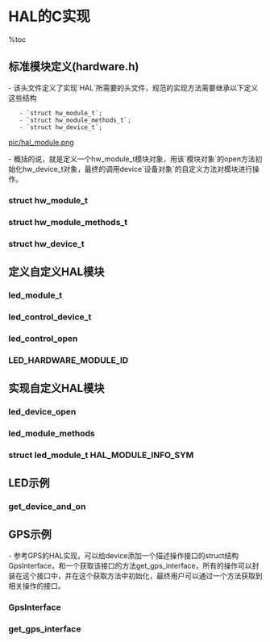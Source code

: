 = HAL的C实现 =

%toc

== 标准模块定义(hardware.h) ==
- 该头文件定义了实现`HAL`所需要的头文件，规范的实现方法需要继承以下定义这些结构
    - `struct hw_module_t`;
    - `struct hw_module_methods_t`;
    - `struct hw_device_t`;

[[pic/hal_module.png]]

- 概括的说，就是定义一个hw_module_t模块对象，用该`模块对象`的open方法初始化hw_device_t对象，最终的调用device`设备对象`的自定义方法对模块进行操作。

=== struct hw_module_t ===
{{{class="brush:c"
/**
 * hw_module_t需要在实现代码中实例化，并且命名为HAL_MODULE_INFO_SYM，
 * 调用者通过通过hw_get_module方法获取该实例
 */
typedef struct hw_module_t {
    /** tag must be initialized to HARDWARE_MODULE_TAG */
    uint32_t tag;

    /** major version number for the module */
    uint16_t version_major;

    /** minor version number of the module */
    uint16_t version_minor;

    /** Identifier of module */
    const char *id;

    /** Name of this module */
    const char *name;

    /** Author/owner/implementor of the module */
    const char *author;

    /** Modules methods */
    struct hw_module_methods_t* methods;

    /** module's dso */
    void* dso;

    /** padding to 128 bytes, reserved for future use */
    uint32_t reserved[32-7];

} hw_module_t;
}}}

=== struct hw_module_methods_t ===
{{{class="brush:c++"
/*
 * hw_module_t包含的打开方法，通过该方法打开devices，并获取devices对象
 */
typedef struct hw_module_methods_t {
    /** Open a specific device */
    int (*open)(const struct hw_module_t* module, const char* id,
            struct hw_device_t** device);

} hw_module_methods_t;
}}}

=== struct hw_device_t ===
{{{class="brush:c++"
/**
 * device结构封装了设备的操作方法，子类继承该结构并包含模块对象
 */
typedef struct hw_device_t {
    /** tag must be initialized to HARDWARE_DEVICE_TAG */
    uint32_t tag;

    /** version number for hw_device_t */
    uint32_t version;

    /** reference to the module this device belongs to */
    struct hw_module_t* module;

    /** padding reserved for future use */
    uint32_t reserved[12];

    /** Close this device */
    int (*close)(struct hw_device_t* device);

} hw_device_t;
}}}

== 定义自定义HAL模块 ==
=== led_module_t ===
{{{class="brush:c"
// c语法继承自hw_module_t结构，定义LED stub模块
struct led_module_t {
    struct hw_module_t common;

    // 自定义的API
    int (*init_led)(struct led_control_device_t *dev);
};
}}}

=== led_control_device_t ===
{{{class="brush:c++"
// c语法继承自hw_device_t结构，定义LED device模块
struct led_control_device_t {
    struct hw_device_t common;

    int fd;

    // 设备的API
    int (*set_on)(struct led_control_device_t *dev, int32_t led);
    int (*set_off)(struct led_control_device_t *dev, int32_t led);
};
}}}

=== led_control_open ===
{{{class="brush:c++"

// 内嵌的初始化方法，用来获取device对象
static inline int led_control_open(const struct hw_module_t* module,
                                struct led_control_device_t** device) {
    return module->methods->open(module,
                    LED_HARDWARE_MODULE_ID, (struct hw_device_t**)device);
}
}}}

=== LED_HARDWARE_MODULE_ID ===
{{{class="brush:c++"
#define LED_HARDWARE_MODULE_ID "led"
}}}

== 实现自定义HAL模块 ==
=== led_device_open ===
{{{class="brush:c"
// 打开设备的方法，通过传入hw_device_t**，返回初始化的led_control_device_t对象
// 这里会将module传入led_control_device_t对象从而方便使用
// 另外还注册了led_device_close的方法用来关闭device
int led_device_open(const struct hw_module_t* module, const char* name,
        struct hw_device_t** device) 
{
	struct led_control_device_t *dev;

    if (!strcmp(name, "led_control_open")) {
        dev = (struct led_control_device_t *)malloc(sizeof(*dev));
        memset(dev, 0, sizeof(*dev));

        dev->common.tag =  HARDWARE_DEVICE_TAG;
        dev->common.version = 0;
        dev->common.module = module;
        dev->common.close = led_device_close;

        dev->set_on = led_on;
        dev->set_off = led_off;

        *device = &dev->common;

        dev->fd = open("/dev/cdata-test", O_RDWR);
    }

success:
	return 0;
}
}}}

=== led_module_methods ===
{{{class="brush:c++"
// 初始化open方法
struct hw_module_methods_t led_module_methods = {
    open: led_device_open
};
}}}

=== struct led_module_t HAL_MODULE_INFO_SYM ===
{{{class="brush:c++"
// 初始化led_module_t实例，使用HAL_MODULE_INFO_SYM作为变量名，以供HAL层进行查找
// 这里会设置led_module_methods方法，以便初始化led_device_t
const struct led_module_t HAL_MODULE_INFO_SYM = {
    common: {
        tag: HARDWARE_MODULE_TAG,
        version_major: 1,
        version_minor: 0,
        id: LED_HARDWARE_MODULE_ID,
        name: "Sample LED Stub",
        author: "The Mokoid Open Source Project",
        methods: &led_module_methods,
    }

    // 可以实现其他API
};
}}}

== LED示例 ==

=== get_device_and_on ===
{{{class="brush:c++"
led_device* get_device_and_on() {
    int err;
    hw_module_t* module;
    led_device_t *led_device = NULL;

    // 初始化模块
    err = hw_get_module(LED_HARDWARE_MODULE_ID, (hw_module_t const**)&module);
    if (err == 0) {
        hw_device_t* dev;
        // 通过模块的open方法初始化device
        err = module->methods->open(module, "led_control_open", &dev);
        if (err == 0) {
            led_device = (led_device_t*)dev;
        }
    }
    
    return led_device;
}
}}}

== GPS示例 ==
- 参考GPS的HAL实现，可以给device添加一个描述操作接口的struct结构GpsInterface，和一个获取该接口的方法get_gps_interface，所有的操作可以封装在这个接口中，并在这个获取方法中初始化，最终用户可以通过一个方法获取到相关操作的接口。

=== GpsInterface ===
{{{class="brush:c++"
// 封装了方法的接口
typedef struct {
    size_t          size;
    
    int   (*init)( GpsCallbacks* callbacks );
    int   (*start)( void );
    int   (*stop)( void );

    void  (*cleanup)( void );
    int   (*inject_time)(GpsUtcTime time, int64_t timeReference,
                         int uncertainty);
    int  (*inject_location)(double latitude, double longitude, float accuracy);
    void  (*delete_aiding_data)(GpsAidingData flags);
    int   (*set_position_mode)(GpsPositionMode mode, GpsPositionRecurrence recurrence,
            uint32_t min_interval, uint32_t preferred_accuracy, uint32_t preferred_time);
    const void* (*get_extension)(const char* name);
} GpsInterface;
}}}

=== get_gps_interface ===
{{{class="brush:c++"
// 通过模块初始化接口
static const GpsInterface* get_gps_interface() {
    int err;
    hw_module_t* module;
    const GpsInterface* interface = NULL;

    err = hw_get_module(GPS_HARDWARE_MODULE_ID, (hw_module_t const**)&module);
    if (err == 0) {
        hw_device_t* device;
        err = module->methods->open(module, GPS_HARDWARE_MODULE_ID, &device);
        if (err == 0) {
            gps_device_t* gps_device = (gps_device_t *)device;
            interface = gps_device->get_gps_interface(gps_device);
        }
    }

    return interface;
}
}}}
